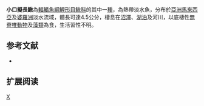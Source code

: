 {{Speciesbox 
| genus = Acanthopsoides
| species = molobrion
| status = NE
| status_system = IUCN3.1
| authority = [[Siebert|Siebert]], 1991
| synonyms = 
}}
'''小口擬長鰍'''為[[輻鰭魚綱|輻鰭魚綱]][[鯉形目|鯉形目]][[鰍科|鰍科]]的其中一[[種|種]]，為熱帶淡水魚，分布於[[亞洲|亞洲]][[馬來西亞|馬來西亞]]及[[婆羅洲|婆羅洲]]淡水流域，體長可達4.5公分，棲息在[[沼澤|沼澤]]、[[湖泊|湖泊]]及河川，以底棲性[[無脊椎動物|無脊椎動物]]及[[藻類|藻類]]為食，生活習性不明。

==参考文献==
{{refbegin}}
*{{FishBase_species|genus=Acanthopsoides|species=molobrion|year=2014|month=2}}
{{refend}}

== 扩展阅读 ==
{{refbegin}}
{{wikispecies-inline|Acanthopsoides molobrion|小口擬長鰍}}
{{refend}}
{{Taxonbar|from=Q5514582}}

[[Category:擬長鰍屬|X]]


{{魚類小作品}}